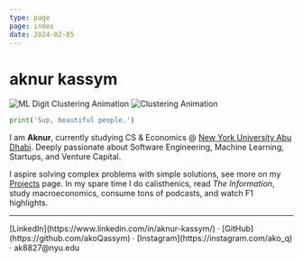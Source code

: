 ```yaml
---
type: page
page: index
date: 2024-02-05
---
```


# aknur kassym


<div className="flex-row">
  <Image
    src={mlDigitImg}
    width={250}
    height={250}
    alt="ML Digit Clustering Animation"
  />
  <Image
    src={clusteringImg}
    width={250}
    height={250}
    alt="Clustering Animation"
  />
</div>

```py
print('Sup, beautiful people.')
```
I am **Aknur**, currently studying CS & Economics @ [New York University Abu Dhabi](https://nyuad.nyu.edu/en/). 
Deeply passionate about Software Engineering, Machine Learning, Startups, and Venture Capital.

I aspire solving complex problems with simple solutions, see more on my [Projects](/projects) page. 
In my spare time I do calisthenics, read *The Information*, study macroeconomics, consume tons of podcasts, and watch F1 highlights.

---

<div>
  [LinkedIn](https://www.linkedin.com/in/aknur-kassym/) ·  [GitHub](https://github.com/akoQassym)  ·  [Instagram](https://instagram.com/ako_q)  ·  ak8827@nyu.edu
</div>
